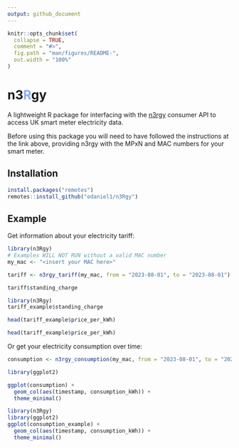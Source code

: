 ```yaml
---
output: github_document
---
```


<!-- README.md is generated from README.Rmd. Please edit that file -->

```r
knitr::opts_chunk$set(
  collapse = TRUE,
  comment = "#>",
  fig.path = "man/figures/README-",
  out.width = "100%"
)
```

# n3<span style="color:#84aff5">R</span>gy

A lightweight R package for interfacing with the [n3rgy](https://data.n3rgy.com/consumer/home) consumer API to access UK smart meter electricity data.

Before using this package you will need to have followed the instructions at the link above, providing n3rgy with the MPxN and MAC numbers for your smart meter.

## Installation

``` r
install.packages("remotes")
remotes::install_github("odaniel1/n3Rgy")
```

## Example

Get information about your electricity tariff:
```r
library(n3Rgy)
# Examples WILL NOT RUN without a valid MAC number
my_mac <- "<insert your MAC here>"

tariff <- n3rgy_tariff(my_mac, from = "2023-08-01", to = "2023-08-01")

tariff$standing_charge
```
```r
library(n3Rgy)
tariff_example$standing_charge
```
```r
head(tariff_example$price_per_kWh)
```
```r
head(tariff_example$price_per_kWh)
```

Or get your electricity consumption over time:

```r
consumption <- n3rgy_consumption(my_mac, from = "2023-08-01", to = "2023-08-01")

library(ggplot2)

ggplot(consumption) +
  geom_col(aes(timestamp, consumption_kWh)) +
  theme_minimal()
```
```r
library(n3Rgy)
library(ggplot2)
ggplot(consumption_example) +
  geom_col(aes(timestamp, consumption_kWh)) +
  theme_minimal()
```
